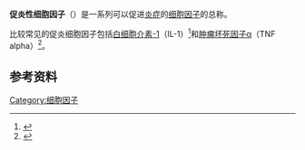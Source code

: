 '''促炎性细胞因子'''（{{lang-en|inflammatory cytokine；proinflammatory cytokine}}）是一系列可以促进[[炎症|炎症]]的[[细胞因子|细胞因子]]的总称。

比较常见的促炎细胞因子包括[[白细胞介素|白细胞介素-1]]（IL-1）<ref name="pmid10936147">{{cite journal |author=Dinarello CA |title=Proinflammatory cytokines |journal=Chest |volume=118 |issue=2 |pages=503–8 |pmid=10936147 |doi=10.1378/chest.118.2.503 |url=http://www.chestjournal.org/cgi/pmidlookup?view=long&pmid=10936147 |date=August 2000 |access-date=2011-11-16 |archive-date=2020-03-25 |archive-url=https://web.archive.org/web/20200325063148/http://www.chestjournal.org/cgi/pmidlookup?view=long&pmid=10936147 |dead-url=yes }}</ref>和[[肿瘤坏死因子α|肿瘤坏死因子α]]（TNF alpha）<ref name="pmid12480361">{{cite journal |author=Cheung CY, Poon LL, Lau AS, ''et al.'' |title=Induction of proinflammatory cytokines in human macrophages by influenza A (H5N1) viruses: a mechanism for the unusual severity of human disease? |journal=Lancet |volume=360 |issue=9348 |pages=1831–7 |pmid=12480361 |doi=10.1016/S0140-6736(02)11772-7 |url=http://linkinghub.elsevier.com/retrieve/pii/S0140673602117727 |date=December 2002 |access-date=2011-11-16 |archive-date=2019-05-03 |archive-url=https://web.archive.org/web/20190503023528/https://linkinghub.elsevier.com/retrieve/pii/S0140673602117727 |dead-url=no }}</ref>。

==参考资料==
{{Reflist}}

{{细胞因子}}
{{Cytokine receptor modulators}}

[[Category:细胞因子|Category:细胞因子]]